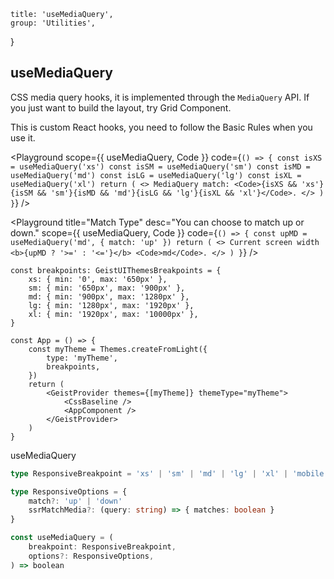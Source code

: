 
	title: 'useMediaQuery',
	group: 'Utilities',
}

## useMediaQuery

CSS media query hooks, it is implemented through the `MediaQuery` API.
If you just want to build the layout, try <NextLink href="/en-us/components/grid"><Link color>Grid Component</Link></NextLink>.

This is custom React hooks, you need to follow the <Link target="_blank" color href="https://reactjs.org/docs/hooks-rules.html">Basic Rules</Link> when you use it.

<Playground
	scope={{ useMediaQuery, Code }}
	code={`
() => {
  const isXS = useMediaQuery('xs')
  const isSM = useMediaQuery('sm')
  const isMD = useMediaQuery('md')
  const isLG = useMediaQuery('lg')
  const isXL = useMediaQuery('xl')
  return (
    <>
      MediaQuery match: <Code>{isXS && 'xs'}{isSM && 'sm'}{isMD && 'md'}{isLG && 'lg'}{isXL && 'xl'}</Code>.
    </>
  )
}
`}
/>

<Playground
	title="Match Type"
	desc="You can choose to match up or down."
	scope={{ useMediaQuery, Code }}
	code={`
() => {
  const upMD = useMediaQuery('md', { match: 'up' })
  return (
    <>
      Current screen width <b>{upMD ? '>=' : '<='}</b> <Code>md</Code>.
    </>
  )
}
`}
/>

<PlaygroundTitle
	title="custom breakpoints"
	desc="Override the default breakpoints of the `@geist-ui/core`."
/>

```tsx
const breakpoints: GeistUIThemesBreakpoints = {
	xs: { min: '0', max: '650px' },
	sm: { min: '650px', max: '900px' },
	md: { min: '900px', max: '1280px' },
	lg: { min: '1280px', max: '1920px' },
	xl: { min: '1920px', max: '10000px' },
}

const App = () => {
	const myTheme = Themes.createFromLight({
		type: 'myTheme',
		breakpoints,
	})
	return (
		<GeistProvider themes={[myTheme]} themeType="myTheme">
			<CssBaseline />
			<AppComponent />
		</GeistProvider>
	)
}
```

<Attributes edit="/pages/en-us/hooks/use-media-query.mdx">
<Attributes.Title>useMediaQuery</Attributes.Title>

```ts
type ResponsiveBreakpoint = 'xs' | 'sm' | 'md' | 'lg' | 'xl' | 'mobile'

type ResponsiveOptions = {
	match?: 'up' | 'down'
	ssrMatchMedia?: (query: string) => { matches: boolean }
}

const useMediaQuery = (
	breakpoint: ResponsiveBreakpoint,
	options?: ResponsiveOptions,
) => boolean
```

</Attributes>

